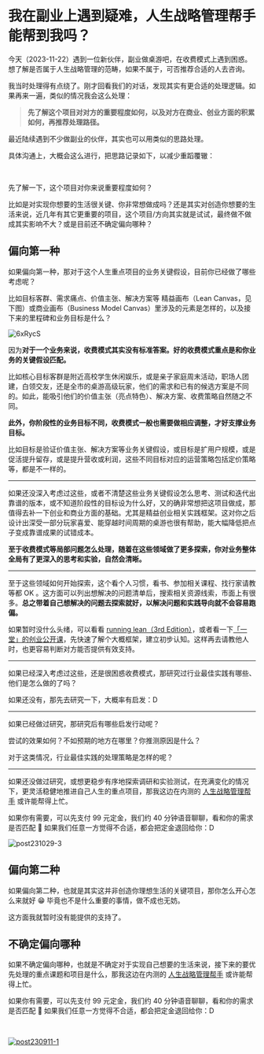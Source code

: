# 我在副业上遇到疑难，人生战略管理帮手能帮到我吗？

今天（2023-11-22）遇到一位新伙伴，副业做桌游吧，在收费模式上遇到困惑。想了解是否属于人生战略管理的范畴，如果不属于，可否推荐合适的人去咨询。

我当时处理得有点绕了。刚才回看我们的对话，发现其实有更合适的处理逻辑。如果再来一遍，类似的情况我会这么处理：

> **先了解这个项目对对方的重要程度如何，以及对方在商业、创业方面的积累如何，再推荐处理路径。**

最近陆续遇到不少做副业的伙伴，其实也可以用类似的思路处理。

具体沟通上，大概会这么进行，把思路记录如下，以减少重蹈覆辙：

<br />

先了解一下，这个项目对你来说重要程度如何？

比如是对实现你想要的生活很关键、你非常想做成吗？还是其实对创造你想要的生活来说，近几年有其它更重要的项目，这个项目/方向其实就是试试，最终做不做成其实影响不大？或是目前还不确定偏向哪种？

## 偏向第一种

如果偏向第一种，那对于这个人生重点项目的业务关键假设，目前你已经做了哪些考虑呢？

比如目标客群、需求痛点、价值主张、解决方案等 精益画布（Lean Canvas，见下图）或商业画布（Business Model Canvas）里涉及的元素是怎样的，以及接下来的里程碑和业务目标是什么？

![6xRycS](https://cdn.sunnyhuang.net/share/6xRycS.jpg/webp ':size=700')

因为**对于一个业务来说，收费模式其实没有标准答案。好的收费模式重点是和你业务的关键假设匹配。**

比如核心目标客群是附近高校学生休闲娱乐，或是亲子家庭周末活动，职场人团建，白领交友，还是全市的桌游高级玩家，他们的需求和已有的候选方案是不同的。如此，能吸引他们的价值主张（亮点特色）、解决方案、收费策略自然随之不同。

**此外，你阶段性的业务目标不同，收费模式一般也需要做相应调整，才好支撑业务目标。**

比如目标是验证价值主张、解决方案等业务关键假设，或目标是扩用户规模，或是促活提升留存，或是提升营收或利润，这些不同目标对应的运营策略包括定价策略等，都是不一样的。

---

如果还没深入考虑过这些，或者不清楚这些业务关键假设怎么思考、测试和迭代出靠谱的版本，或不知道阶段性的目标设为什么好，又的确非常想把这项目做成，那值得去补一下创业和商业方面的基础。尤其是精益创业相关实践框架。这对你之后设计出深受一部分玩家喜爱、能穿越时间周期的桌游也很有帮助，能大幅降低把点子变成靠谱成果的试错成本。

**至于收费模式等局部问题怎么处理，随着在这些领域做了更多探索，你对业务整体全局有了更深入的思考和实验，自然会清晰。**

---

至于这些领域如何开始探索，这个看个人习惯，看书、参加相关课程、找行家请教等都 OK 。这方面可以列出想解决的问题清单后，搜索相关资源线索，市面上有很多。**总之带着自己想解决的问题去探索就好，以解决问题和实践导向就不会容易跑偏。**

如果暂时没什么头绪，可以看看 [running lean（3rd Edition）](https://leanstack.com/books/runninglean)，或者看一下[「一堂」的创业公开课](https://cdn.sunnyhuang.net/share/v5YvZw.png)，先快速了解个大概框架，建立初步认知。这样再去请教他人时，也更容易判断对方能否提供有效支持。

---

如果已经深入考虑过这些，还是很困惑收费模式，那研究过行业最佳实践有哪些、他们是怎么做的了吗？

如果还没有，那先去研究一下，大概率有启发：D

---

如果已经做过研究，那研究后有哪些启发行动呢？

尝试的效果如何？不如预期的地方在哪里？你推测原因是什么？

对于这类情况，行业最佳实践的处理策略是怎样的呢？

---

如果还没做过研究，或想更稳步有序地探索调研和实验测试，在充满变化的情况下，更灵活稳健地推进自己人生的重点项目，那我这边在内测的 [人生战略管理帮手](/) 或许能帮得上忙。

如果你有需要，可以先支付 99 元定金，我们约 40 分钟语音聊聊，看和你的需求是否匹配 🍻 如果我们任意一方觉得不合适，都会把定金退回给你：D

![post231029-3](https://cdn.sunnyhuang.net/share/post231030-4.jpg/webp ':size=450')

## 偏向第二种

如果偏向第二种，也就是其实这并非创造你理想生活的关键项目，那你怎么开心怎么来就好 😁 毕竟也不是什么重要的事情，做不成也无妨。

这方面我就暂时没有能提供的支持了。


## 不确定偏向哪种


如果不确定偏向哪种，也就是不确定对于实现自己想要的生活来说，接下来的要优先处理的重点课题和项目是什么，那我这边在内测的  [人生战略管理帮手](/)  或许能帮得上忙。

如果你有需要，可以先支付 99 元定金，我们约 40 分钟语音聊聊，看和你的需求是否匹配 🍻 如果我们任意一方觉得不合适，都会把定金退回给你：D

<br />


[![post230911-1](https://cdn.sunnyhuang.net/share/post231101-1.jpg/webp)](/)